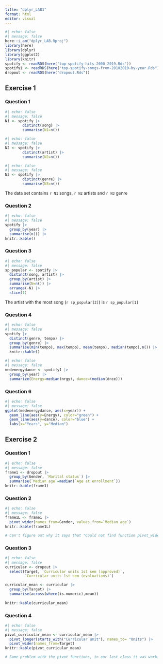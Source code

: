 ```yaml
---
title: "dplyr_LAB1"
format: html
editor: visual
---
```


```r
#| echo: false
#| message: false
here::i_am("dplyr_LAB.Rproj")
library(here)
library(dplyr)
library(ggplot2)
library(knitr)
spotify <- readRDS(here("top-spotify-hits-2000-2019.Rds"))
spotify1 <- readRDS(here("top-spotify-songs-from-20102019-by-year.Rds"))
dropout <- readRDS(here("dropout.Rds"))
```

## Exercise 1

### Question 1
```r
#| echo: false
#| message: false
N1 <- spotify |>
        distinct(song) |>
        summarise(N1=n())
```

```r
#| echo: false
#| message: false
N2 <- spotify |>
        distinct(artist) |>
        summarise(N2=n())
```

```r
#| echo: false
#| message: false
N3 <- spotify |>
        distinct(genre) |>
        summarise(N3=n())
```

The data set contains `r N1` songs, `r N2` artists and `r N3` genre

### Question 2
```r
#| echo: false
#| message: false
spotify |>
  group_by(year) |>
  summarise(n()) |>
knitr::kable()
```

### Question 3
```r
#| echo: false
#| message: false
sp_popular <- spotify |> 
  distinct(song, artist) |>
  group_by(artist) |>
  summarise(N=n()) |>
  arrange(-N) |>
  slice(1)
```

The artist with the most song (`r sp_popular[2]`) is `r sp_popular[1]`

### Question 4
```r
#| echo: false
#| message: false
spotify |>
  distinct(genre, tempo) |>
  group_by(genre) |>
  summarise(min(tempo), max(tempo), mean(tempo), median(tempo),n()) |>
  knitr::kable()
```

```r
#| echo: false
#| message: false
medenergydance <- spotify1 |>
  group_by(year) |>
  summarize(Energy=median(nrgy), dance=(median(dnce)))
```

### Question 6
```r
#| echo: false
#| message: false
ggplot(medenergydance, aes(x=year)) +
  geom_line(aes(y=Energy), color="green") +
  geom_line(aes(y=dance), color="blue") +
  labs(x="Years", y="Median")
```

## Exercise 2

### Question 1
```r
#| echo: false
#| message: false
frame1 <- dropout |>
  group_by(Gender, `Marital status`) |>
  summarise(`Median age`=median(`Age at enrollment`))
knitr::kable(frame1)
```

### Question 2
```r
#| echo: false
#| message: false
frame1L <- frame1 |>
  pivot_wider(names_from=Gender, values_from=`Median age`)
knitr::kable(frame1L)

# Can't figure out why it says that "Could not find function pivot_wider", eventhough I have the packages needed
```

### Question 3
```r
#| echo: false
#| message: false
curricular <- dropout |>
  select(Target, `Curricular units 1st sem (approved)`, 
         `Curricular units 1st sem (evaluations)`)

curricular_mean <- curricular |>
  group_by(Target) |>
  summarise(across(where(is.numeric),mean))
  
knitr::kable(curricular_mean)
```

### Question 4
```r
#| echo: false
#| message: false
pivot_curricular_mean <- curricular_mean |>
  pivot_longer(starts_with("Curricular unit"), names_to= "Units") |>
  pivot_wider(names_from=Target)
knitr::kable(pivot_curricular_mean)

# Same problem with the pivot functions, in our last class it was working
```

